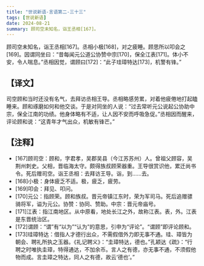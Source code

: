 ```yaml
---
title: "世说新语-言语第二-三十三"
tags: [世说新语]
date: 2024-08-21
summary: 顾司空未知名，诣王丞相[167]。
---
```


顾司空未知名，诣王丞相[167]。丞相小极[168]，对之疲睡。顾思所以叩会之[169]。因谓同坐曰：“昔每闻元公道公协赞中宗[170]，保全江表[171]。体小不安，令人喘息。”丞相因觉，谓顾曰[172]：“此子珪璋特达[173]，机警有锋。”

## 【译文】

司空顾和当时还没有名气，去拜访丞相王导。丞相略感劳累，对着他疲倦地打起瞌睡来。顾和琢磨如何和他交谈。于是对同坐的人说：“过去常听元公说起公协助中宗，保全江南的功绩。他身体略有不适，让人因不安而呼吸急促。”丞相因而醒来，评论顾和说：“这青年才气出众，机敏有锋芒。”

## 【注释】

- [167]顾司空：顾和，字君孝，吴郡吴县（今江苏苏州）人。曾祖父顾容，吴荆州刺史。父相，晋临海太守。颇得族叔顾荣器重。王导很赏识他，累迁尚书令。死后赠司空。诣王丞相：去拜访王导。诣，到……去。
- [168]小极：身体疲乏不适。极，疲乏，疲劳。
- [169]叩会：拜见、叩问。
- [170]元公：指顾荣。顾和族叔。晋元帝镇江东时，荣为军司马。死后追赠骠骑将军，谥为元公。协赞：协同、赞助。中宗：晋元帝庙号。
- [171]江表：指江南地区。从中原看，地处长江之外，故称江表。表，外。江表是东晋统治区。
- [172]谓顾：“谓”有“以为”“认为”的意思，引申为“评论”。“谓顾”即评论顾和。
- [173]珪璋特达：借指人才德行出众，不需假借外力即无事不通。珪、璋皆为朝会、聘礼所执之玉器。《礼记聘义》：“圭璋特达，德也。”孔颖达《疏》：“行聘之时唯执圭璋，特得通达，不加余币。言人之有德，亦无事不通，不须假他物而成。言圭璋之特达，同人之有德，故云‘德也’。”
